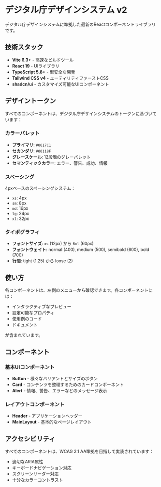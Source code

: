 
<Meta title="はじめに" />

# デジタル庁デザインシステム v2

デジタル庁デザインシステムに準拠した最新のReactコンポーネントライブラリです。

## 技術スタック

- **Vite 6.3+** - 高速なビルドツール
- **React 19** - UIライブラリ
- **TypeScript 5.8+** - 型安全な開発
- **Tailwind CSS v4** - ユーティリティファーストCSS
- **shadcn/ui** - カスタマイズ可能なUIコンポーネント

## デザイントークン

すべてのコンポーネントは、デジタル庁デザインシステムのトークンに基づいています：

### カラーパレット

- **プライマリ**: `#0017C1`
- **セカンダリ**: `#00118F`
- **グレースケール**: 12段階のグレーパレット
- **セマンティックカラー**: エラー、警告、成功、情報

### スペーシング

4pxベースのスペーシングシステム：
- `xs`: 4px
- `sm`: 8px
- `md`: 16px
- `lg`: 24px
- `xl`: 32px

### タイポグラフィ

- **フォントサイズ**: `xs` (12px) から `6xl` (60px)
- **フォントウェイト**: normal (400), medium (500), semibold (600), bold (700)
- **行間**: tight (1.25) から loose (2)

## 使い方

各コンポーネントは、左側のメニューから確認できます。各コンポーネントには：

- インタラクティブなプレビュー
- 設定可能なプロパティ
- 使用例のコード
- ドキュメント

が含まれています。

## コンポーネント

### 基本UIコンポーネント

- **Button** - 様々なバリアントとサイズのボタン
- **Card** - コンテンツを整理するためのカードコンポーネント
- **Alert** - 情報、警告、エラーなどのメッセージ表示

### レイアウトコンポーネント

- **Header** - アプリケーションヘッダー
- **MainLayout** - 基本的なページレイアウト

## アクセシビリティ

すべてのコンポーネントは、WCAG 2.1 AA準拠を目指して実装されています：

- 適切なARIA属性
- キーボードナビゲーション対応
- スクリーンリーダー対応
- 十分なカラーコントラスト